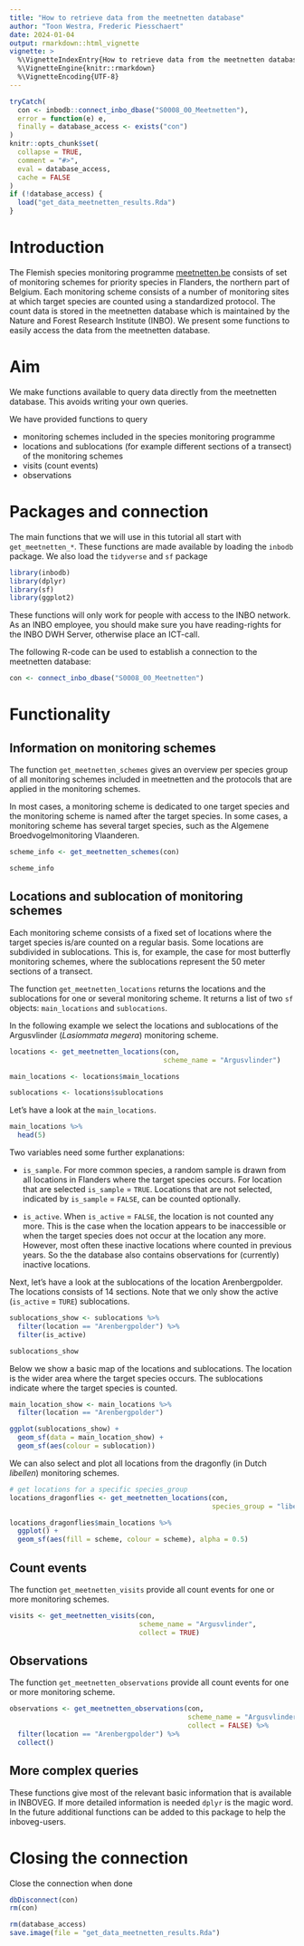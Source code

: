 ```yaml
---
title: "How to retrieve data from the meetnetten database"
author: "Toon Westra, Frederic Piesschaert"
date: 2024-01-04
output: rmarkdown::html_vignette
vignette: >
  %\VignetteIndexEntry{How to retrieve data from the meetnetten database}
  %\VignetteEngine{knitr::rmarkdown}
  %\VignetteEncoding{UTF-8}
---
```


```r
tryCatch(
  con <- inbodb::connect_inbo_dbase("S0008_00_Meetnetten"),
  error = function(e) e,
  finally = database_access <- exists("con")
)
knitr::opts_chunk$set(
  collapse = TRUE,
  comment = "#>",
  eval = database_access,
  cache = FALSE
)
if (!database_access) {
  load("get_data_meetnetten_results.Rda")
}
```

# Introduction

The Flemish species monitoring programme [meetnetten.be](www.meetnetten.be) consists of set of monitoring schemes for priority species in Flanders, the northern part of Belgium. 
Each monitoring scheme consists of a number of monitoring sites at which target species are counted using a standardized protocol. 
The count data is stored in the meetnetten database which is maintained by the Nature and Forest Research Institute (INBO).
We present some functions to easily access the data from the meetnetten database.

# Aim

We make functions available to query data directly from the meetnetten database. 
This avoids writing your own queries.

We have provided functions to query

+ monitoring schemes included in the species monitoring programme
+ locations and sublocations (for example different sections of a transect) of the monitoring schemes
+ visits (count events)
+ observations
  
# Packages and connection

The main functions that we will use in this tutorial all start with `get_meetnetten_*`. 
These functions are made available by loading the `inbodb` package.
We also load the `tidyverse` and `sf` package

```r
library(inbodb)
library(dplyr)
library(sf)
library(ggplot2)

```

These functions will only work for people with access to the INBO network. 
As an INBO employee, you should make sure you have reading-rights for the INBO DWH Server, otherwise place an ICT-call.

The following R-code can be used to establish a connection to the meetnetten database:

```r
con <- connect_inbo_dbase("S0008_00_Meetnetten")
```

# Functionality

## Information on monitoring schemes

The function `get_meetnetten_schemes` gives an overview per species group of all
monitoring schemes included in meetnetten and the protocols that are applied in 
the monitoring schemes.

In most cases, a monitoring scheme is dedicated to one target species and the
monitoring scheme is named after the target species.
In some cases, a monitoring scheme has several target species, such as the 
Algemene Broedvogelmonitoring Vlaanderen. 


```r
scheme_info <- get_meetnetten_schemes(con)
```

```r
scheme_info
```

## Locations and sublocation of monitoring schemes

Each monitoring scheme consists of a fixed set of locations where the target
species is/are counted on a regular basis.
Some locations are subdivided in sublocations.
This is, for example, the case for most butterfly monitoring schemes, where the 
sublocations represent the 50 meter sections of a transect.

The function `get_meetnetten_locations` returns the locations and the
sublocations for one or several monitoring scheme.
It returns a list of two `sf` objects: `main_locations` and `sublocations`.

In the following example we select the locations and sublocations of the
Argusvlinder (*Lasiommata megera*) monitoring scheme.

```r

locations <- get_meetnetten_locations(con,
                                      scheme_name = "Argusvlinder")

main_locations <- locations$main_locations

sublocations <- locations$sublocations

```

Let's have a look at the `main_locations`.

```r
main_locations %>%
  head(5)
```
Two variables need some further explanations:

+ `is_sample`. For more common species, a random sample is drawn from all
locations in Flanders where the target species occurs.
For location that are selected `is_sample` = `TRUE`.
Locations that are not selected, indicated by `is_sample` = `FALSE`, can be
counted optionally.

+ `is_active`. When `is_active` = `FALSE`, the location is not counted any more.
This is the case when the location appears to be inaccessible or when the target
species does not occur at the location any more.
However, most often these inactive locations where counted in previous years.
So the the database also contains observations for (currently) inactive
locations. 

Next, let's have a look at the sublocations of the location Arenbergpolder.
The locations consists of 14 sections.
Note that we only show the active (`is_active` = `TURE`) sublocations. 

```r
sublocations_show <- sublocations %>%
  filter(location == "Arenbergpolder") %>%
  filter(is_active)

sublocations_show
```
Below we show a basic map of the locations and sublocations.
The location is the wider area where the target species occurs.
The sublocations indicate where the target species is counted.

```r
main_location_show <- main_locations %>%
  filter(location == "Arenbergpolder") 

ggplot(sublocations_show) +
  geom_sf(data = main_location_show) +
  geom_sf(aes(colour = sublocation))
```

We can also select and plot all locations from the dragonfly (in Dutch
*libellen*) monitoring schemes. 

```r
# get locations for a specific species_group
locations_dragonflies <- get_meetnetten_locations(con,
                                                  species_group = "libellen")

locations_dragonflies$main_locations %>%
  ggplot() +
  geom_sf(aes(fill = scheme, colour = scheme), alpha = 0.5) 
```

## Count events

The function `get_meetnetten_visits` provide all count events for one or more 
monitoring schemes.

```r

visits <- get_meetnetten_visits(con,
                                scheme_name = "Argusvlinder",
                                collect = TRUE)

```

## Observations

The function `get_meetnetten_observations` provide all count events for one or more 
monitoring scheme.

```r

observations <- get_meetnetten_observations(con,
                                            scheme_name = "Argusvlinder",
                                            collect = FALSE) %>%
  filter(location == "Arenbergpolder") %>%
  collect()

```



## More complex queries
These functions give most of the relevant basic information that is available in INBOVEG.
If more detailed information is needed `dplyr` is the magic word. 
In the future additional functions can be added to this package to help the inboveg-users.

# Closing the connection

Close the connection when done

```r
dbDisconnect(con)
rm(con)
```

```r
rm(database_access)
save.image(file = "get_data_meetnetten_results.Rda")
```

